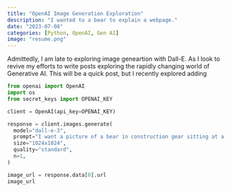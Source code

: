 ```yaml
---
title: "OpenAI Image Generation Exploration"
description: "I wanted to a bear to explain a webpage."
date: "2023-07-08"
categories: [Python, OpenAI, Gen AI]
image: "resume.png"
---
```


Admittedly, I am late to exploring image geneartion with Dall-E.  As I look to revive my efforts to write posts exploring the rapidly changing world of Generative AI.  This will be a quick post, but I recently explored adding 

```python
from openai import OpenAI
import os
from secret_keys import OPENAI_KEY

client = OpenAI(api_key=OPENAI_KEY)

response = client.images.generate(
  model="dall-e-3",
  prompt="I want a picture of a bear in construction gear sitting at a computer typing code.  I want a message at the top of the image that says 'Please BEAR with us, this site is under construction. The idea is for this to be cartoonish and funny!  Please add this exact phrase at the bottom 'Created with Dall-E'",
  size="1024x1024",
  quality="standard",
  n=1,
)

image_url = response.data[0].url
image_url
```


